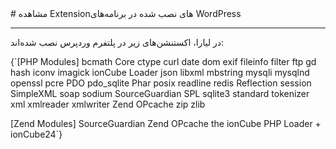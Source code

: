 

<Layout>
<Head>
<title>مستندات مشاهده Extensionهای نصب شده در WordPress - لیارا</title>
<meta property="og:title" content="مستندات خدمات رایانش ابری لیارا" />
<meta property="og:description" content="مستندات مربوط به نحوه مشاهده اکستنشن‌های نصب شده در وردپرس در لیارا"  />
<meta property="og:image" content="https://media.liara.ir/logos/liara-poster.jpg" />
</Head>
# مشاهده Extension‌های نصب شده در برنامه‌های WordPress
<hr className="mb-2" />

در لیارا، اکستنشن‌های زیر در پلتفرم وردپرس نصب شده‌اند:
<div className='h-2' />
<div dir='ltr'>
    <Highlight className="config">
        {`[PHP Modules]
bcmath
Core
ctype
curl
date
dom
exif
fileinfo
filter
ftp
gd
hash
iconv
imagick
ionCube Loader
json
libxml
mbstring
mysqli
mysqlnd
openssl
pcre
PDO
pdo_sqlite
Phar
posix
readline
redis
Reflection
session
SimpleXML
soap
sodium
SourceGuardian
SPL
sqlite3
standard
tokenizer
xml
xmlreader
xmlwriter
Zend OPcache
zip
zlib

[Zend Modules]
SourceGuardian
Zend OPcache
the ionCube PHP Loader + ionCube24`}        
    </Highlight>
</div>

</Layout>